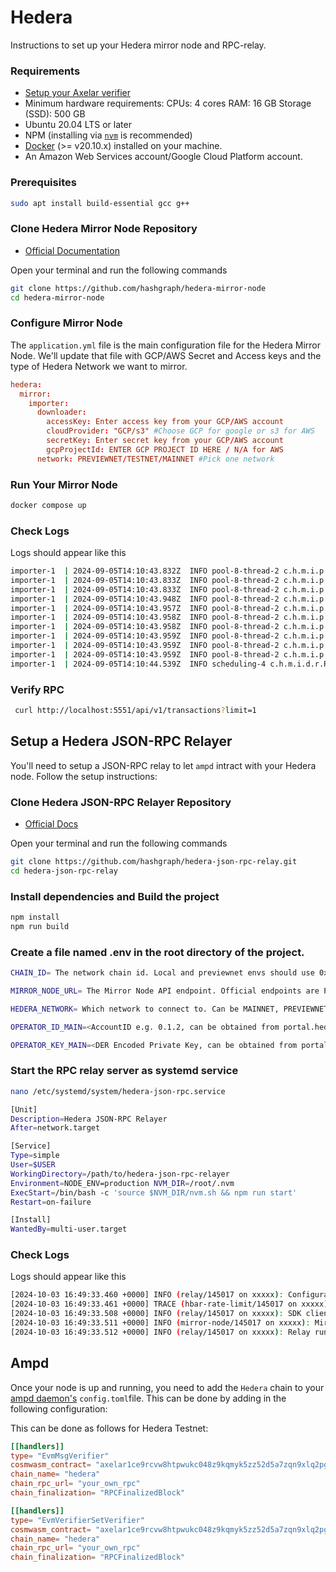 # Hedera


Instructions to set up your Hedera mirror node and RPC-relay.

### Requirements

- [Setup your Axelar verifier](/validator/amplifier/verifier-onboarding/)
- Minimum hardware requirements: CPUs: 4 cores RAM: 16 GB Storage (SSD): 500 GB
- Ubuntu 20.04 LTS or later
- NPM (installing via [`nvm`](https://github.com/nvm-sh/nvm) is recommended)
- [Docker](https://docs.docker.com/engine/install/) (>= v20.10.x) installed on your machine. 
- An Amazon Web Services account/Google Cloud Platform account.

### Prerequisites

```bash
sudo apt install build-essential gcc g++
```

### Clone Hedera Mirror Node Repository

- [Official Documentation](https://docs.hedera.com/hedera/core-concepts/mirror-nodes/run-your-own-beta-mirror-node)

Open your terminal and run the following commands

```bash
git clone https://github.com/hashgraph/hedera-mirror-node
cd hedera-mirror-node
```

### Configure Mirror Node

The `application.yml` file is the main configuration file for the Hedera Mirror Node. We'll update that file with GCP/AWS Secret and Access keys and the type of Hedera Network we want to mirror.

```application.toml
hedera:
  mirror:
    importer:
      downloader:
        accessKey: Enter access key from your GCP/AWS account
        cloudProvider: "GCP/s3" #Choose GCP for google or s3 for AWS
        secretKey: Enter secret key from your GCP/AWS account
        gcpProjectId: ENTER GCP PROJECT ID HERE / N/A for AWS
      network: PREVIEWNET/TESTNET/MAINNET #Pick one network
```

### Run Your Mirror Node

```bash
docker compose up
```

### Check Logs

Logs should appear like this

```bash
importer-1  | 2024-09-05T14:10:43.832Z  INFO pool-8-thread-2 c.h.m.i.p.b.BatchInserter Copied 1 rows to transaction table in 388.7 μs
importer-1  | 2024-09-05T14:10:43.833Z  INFO pool-8-thread-2 c.h.m.i.p.r.e.s.SqlEntityListener Completed batch inserts in 11.59 ms
importer-1  | 2024-09-05T14:10:43.833Z  INFO pool-8-thread-2 c.h.m.i.p.r.RecordFileParser Successfully processed 1 items from 2019-10-11T16_39_21.323930Z.rcd in 11.69 ms
importer-1  | 2024-09-05T14:10:43.948Z  INFO pool-8-thread-2 c.h.m.i.p.b.BatchInserter Copied 7 rows to crypto_transfer table in 664.4 μs
importer-1  | 2024-09-05T14:10:43.957Z  INFO pool-8-thread-2 c.h.m.i.p.b.BatchInserter Copied 3 rows to entity_temp table in 8.886 ms
importer-1  | 2024-09-05T14:10:43.958Z  INFO pool-8-thread-2 c.h.m.i.p.b.BatchInserter Copied 1 rows to record_file table in 483.7 μs
importer-1  | 2024-09-05T14:10:43.958Z  INFO pool-8-thread-2 c.h.m.i.p.b.TransactionHashBatchInserter Copied 1 rows from 1 shards to transaction_hash table in 653.0 μs
importer-1  | 2024-09-05T14:10:43.959Z  INFO pool-8-thread-2 c.h.m.i.p.b.BatchInserter Copied 1 rows to transaction table in 486.9 μs
importer-1  | 2024-09-05T14:10:43.959Z  INFO pool-8-thread-2 c.h.m.i.p.r.e.s.SqlEntityListener Completed batch inserts in 11.39 ms
importer-1  | 2024-09-05T14:10:43.959Z  INFO pool-8-thread-2 c.h.m.i.p.r.RecordFileParser Successfully processed 1 items from 2019-10-11T16_39_31.290027001Z.rcd in 11.50 ms
importer-1  | 2024-09-05T14:10:44.539Z  INFO scheduling-4 c.h.m.i.d.r.RecordFileDownloader No new signature files to download after file: 2019-10-11T16_39_31.290027001Z.rcd. Retrying in 0.5 s
```

### Verify RPC

```bash
 curl http://localhost:5551/api/v1/transactions?limit=1
```

## Setup a Hedera JSON-RPC Relayer
You'll need to setup a JSON-RPC relay to let `ampd` intract with your Hedera node. Follow the setup instructions:

### Clone Hedera JSON-RPC Relayer Repository

* [Official Docs](https://docs.hedera.com/hedera/tutorials/more-tutorials/json-rpc-connections/hedera-json-rpc-relay)

Open your terminal and run the following commands

```bash
git clone https://github.com/hashgraph/hedera-json-rpc-relay.git
cd hedera-json-rpc-relay
```

### Install dependencies and Build the project

```bash
npm install
npm run build
```

### Create a file named .env in the root directory of the project.

```bash
CHAIN_ID= The network chain id. Local and previewnet envs should use 0x12a (298). Previewnet, Testnet and Mainnet should use 0x129 (297), 0x128 (296) and 0x127 (295) respectively

MIRROR_NODE_URL= The Mirror Node API endpoint. Official endpoints are Previewnet (https://previewnet.mirrornode.hedera.com), Testnet (https://testnet.mirrornode.hedera.com), Mainnet (https://mainnet-public.mirrornode.hedera.com).

HEDERA_NETWORK= Which network to connect to. Can be MAINNET, PREVIEWNET, TESTNET or OTHER

OPERATOR_ID_MAIN=<AccountID e.g. 0.1.2, can be obtained from portal.hedera.com, wallet or exchange of choice>

OPERATOR_KEY_MAIN=<DER Encoded Private Key, can be obtained from portal.hedera.com, wallet or exchange of choice>
```

### Start the RPC relay server as systemd service

```bash
nano /etc/systemd/system/hedera-json-rpc.service
```

```bash 
[Unit]
Description=Hedera JSON-RPC Relayer
After=network.target

[Service]
Type=simple
User=$USER
WorkingDirectory=/path/to/hedera-json-rpc-relayer
Environment=NODE_ENV=production NVM_DIR=/root/.nvm
ExecStart=/bin/bash -c 'source $NVM_DIR/nvm.sh && npm run start'
Restart=on-failure

[Install]
WantedBy=multi-user.target
```

### Check Logs

Logs should appear like this

```bash
[2024-10-03 16:49:33.460 +0000] INFO (relay/145017 on xxxxx): Configurations successfully loaded
[2024-10-03 16:49:33.461 +0000] TRACE (hbar-rate-limit/145017 on xxxxx): remainingBudget=11000000000 tℏ, resetTimestamp=1727974253461
[2024-10-03 16:49:33.508 +0000] INFO (relay/145017 on xxxxx): SDK client successfully configured to "testnet" for account 0.0.12345 with request timeout value: 10000
[2024-10-03 16:49:33.511 +0000] INFO (mirror-node/145017 on xxxxx): Mirror Node client successfully configured to REST url: https://testnet.mirrornode.hedera.com/api/v1/ and Web3 url: https://testnet.mirrornode.hedera.com/api/v1/ 
[2024-10-03 16:49:33.512 +0000] INFO (relay/145017 on xxxxx): Relay running with chainId=0x128
```

## Ampd

Once your node is up and running, you need to add the `Hedera` chain to your [ampd daemon's](https://github.com/axelarnetwork/axelar-amplifier/tree/main/ampd) `config.toml`file. This can be done by adding in the following configuration:

This can be done as follows for Hedera Testnet:

```toml
[[handlers]]
type= "EvmMsgVerifier"
cosmwasm_contract= "axelar1ce9rcvw8htpwukc048z9kqmyk5zz52d5a7zqn9xlq2pg0mxul9mqxlx2cq"
chain_name= "hedera"
chain_rpc_url= "your_own_rpc"
chain_finalization= "RPCFinalizedBlock"

[[handlers]]
type= "EvmVerifierSetVerifier"
cosmwasm_contract= "axelar1ce9rcvw8htpwukc048z9kqmyk5zz52d5a7zqn9xlq2pg0mxul9mqxlx2cq"
chain_name= "hedera"
chain_rpc_url= "your_own_rpc"
chain_finalization= "RPCFinalizedBlock"
```